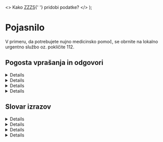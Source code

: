 
  <>
    Kako <abbr title="Zavod za zdravstveno zavarovanje Slovenije">ZZZS</abbr>{' '}
    pridobi podatke?
  </>
);

# Pojasnilo

V primeru, da potrebujete nujno medicinsko pomoč, se obrnite na lokalno
urgentno službo oz. pokličite 112.

## Pogosta vprašanja in odgovori

<Details id="data-source" summaryText="Od kode pridobivate podatke?">

    <abbr title="Zavod za zdravstveno zavarovanje Slovenije">ZZZS</abbr> redno
    javno objavlja [seznam zdravnikov, ki jih lahko izberemo za osebne
    zdravnike](https://zavarovanec.zzzs.si/wps/portal/portali/azos/ioz/ioz_izvajalci),
    s podatki o zasedenosti splošnih zdravnikov, pediatrov, ginekologov ter
    zobozdravnikov v javni zdravstveni mreži.

    Podatke uredimo in pripravimo za strojno branje ter jih shranimo [v
    odložišče](https://github.com/sledilnik/zdravniki-data). Koordinate, ki jih
    lahko prikažemo na zemljevidu, pridobimo prek naslovov ustanov, ki jih nato
    s pomočjo [Registra prostorskih enot
    (RPE)](https://podatki.gov.si/dataset/register-prostorskih-enot), ki ga
    ureja <abbr>GURS</abbr> (Geodetska uprava RS), pretvorimo v koordinate.

</Details>

<Details id="zzzs-data" summaryText={faqQuestion2}>

    **Izvajalci zdravstvenih storitev (gl. spodaj) samostojno določijo**, kateri
    zdravniki (ki izpolnjujejo pogoje za izbranega osebnega zdravnika) bodo
    opravljali naloge izbranega osebnega zdravnika, in to z **obrazcem sporočijo{' '}
    <abbr title="Zavod za zdravstveno zavarovanje Slovenije">ZZZS</abbr>**.

    Izvajalci sami določijo – _v okviru pogodbenega obsega zdravniških timov za
    posamezno dejavnost_ – obseg tima po posameznih zdravnikih, ki so izbrani
    osebni zdravniki. Na podlagi te informacije{' '}
    <abbr title="Zavod za zdravstveno zavarovanje Slovenije">ZZZS</abbr> uredi
    vnos v program, temu sledita avtomatska računalniška obdelava podatkov (ki
    ne omogoča ročnih posegov) in objava podatkov na spletu.

    Če zdravnik iz kakšnega koli razloga **ne more** opravljati dela v določenem
    minimalnem obsegu (npr. 0,2 tima ali 0,1 tima), ga lahko **izvajalec
    izvzame** iz tega dela, zavarovane osebe pa **obvesti, naj poiščejo novega
    osebnega zdravnika (verjetno v okviru iste enote)**. Če je zdravnik začasno
    odsoten **že dlje časa**, pa lahko – po presoji izvajalca – bodisi
    **zmanjšajo njegov obseg tima** in zavarovane osebe **postopoma preusmerjajo
    v druge ambulante** ali pa zadržijo prvotni obseg tima ob zagotovilu, da se
    v ambulanti opredeli zavarovane osebe vsaj do minimalnega obsega 0,1 tima. V
    obeh primerih pa se mora **zagotoviti ustrezno nadomeščanje odsotnega
    zdravnika** glede na ordinacijski čas. Izvajalci zdravstvenih storitev (gl.
    spodaj) samostojno določijo, kateri zdravniki (ki izpolnjujejo pogoje za
    izbranega osebnega zdravnika) bodo opravljali naloge izbranega osebnega
    zdravnika, in to z obrazcem sporočijo{' '}
    <abbr title="Zavod za zdravstveno zavarovanje Slovenije">ZZZS</abbr>.

</Details>

<Details
  id="accepts"
  summaryText="Zakaj piše, da zdravnik sprejema, potem pa ni na voljo?"
>
  Podatki o zasedenosti ambulant se **[ne posodabljajo sproti, ampak na 1 dan
  (torej ne vsakič, ko pride do
  spremembe](https://zavarovanec.zzzs.si/wps/portal/portali/azos/ioz/ioz_izvajalci))**,
  zato lahko pride do neskladja med objavljenimi podatki in ažurnim stanjem.
  Zdravnik je lahko v obdobju od objave do trenutka vaše poizvedbe že dosegel
  zahtevane
  <DataTerm
    id="accepts-term-head-quotient-1"
    term="head-quotient"
    text="glavarinske količnike"
  />, je na porodniški/bolniški ali pa v pokoju oz. pred upokojitvijo.
</Details>

<Details
  id="doctor-absence"
  summaryText="Kaj se zgodi, ko je zdravnik začasno odsoten?"
>
  Izvajalec je v takih primerih **dolžan urediti nadomeščanje** in zagotoviti
  nemoteno delovanje ambulante s pomočjo nadomestnega zdravnika. Za to je tudi
  **plačan s strani ZZZS**. Ambulanta **začasno odsotnega zdravnika**, ki še
  **ne dosega ustrezne obremenjenosti**
  <DataTerm
    id="doctor-absence-term-head-quotient-1"
    term="head-quotient"
    text="glavarinskih količnikov"
  />, je zato prav tako **dolžna sprejemati nove izbire zavarovanih oseb** in **ne
  sme odklanjati** novih pacientov, dokler ne doseže **predpisane obremenjenosti**
  iz Splošnega dogovora (1895 glavarinskih količnikov).
</Details>

## Slovar izrazov

<Details id="head-count" summaryText="Glavarina" variant="glossary">
  Število oseb, ki je določenega zdravnika **izbralo za osebnega zdravnika** in
  predstavlja približno polovico prihodka. Na podlagi **števila opredeljenih
  zavarovanih** oseb, ki se ugotavlja **štirikrat** letno (28. februarja, 31.
  maja, 31. avgusta in 30. novembra), se izračunajo količniki za glavarino.
</Details>

<Details id="head-quotient" summaryText="Glavarinski količnik" variant="glossary">
    Glavarina, **popravljena glede na starost pacientov** oz. vrednost
    zavarovane osebe pri izpolnjevanju glavarinske kvote (gl. zgornje opise
    glavarin v ambulantah družinske medicine, pediatrije in ginekologije).

    Na primer: zavarovana oseba, stara **66 let**, pri končnemu seštevku
    glavarine nima vrednosti **1, pač pa 2,2**.

    Podobne glavarinske sisteme, temelječe na starostnih razredih, spolu in
    občasno še na nekaterih drugih spremenljivkah, uporabljajo v **več evropskih
    državah** (Angliji, na Nizozemskem, v Belgiji, na Danskem, Švedskem,
    Norveškem ipd).

</Details>

<Details id="head-quota" summaryText="Glavarinska kvota" variant="glossary">
  **Maksimalni glavarinski količnik**, določen s strani{' '}
  <abbr title="Zavod za zdravstveno zavarovanje Slovenije">ZZZS</abbr>, pri
  katerem **lahko zdravniki primarnega nivoja odklonijo** sprejem zavarovane
  osebe.
</Details>

<Details id="team" summaryText="Zdravstveni tim" variant="glossary">
  Zdravstveni tim predstavlja **najnižjo organizacijsko enoto** v sistemu, torej
  ekipo ljudi, ki so **nujno potrebni**, da se lahko **izvaja ambulantna
  dejavnost**. Tim ponavadi sestavljata **zdravnik specialist in diplomirana
  medicinska sestra**.
</Details>
